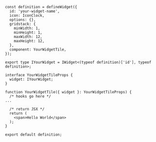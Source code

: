 ```tsx
const definition = defineWidget({
  id: 'your-widget-name',
  icon: IconClock,
  options: {},
  gridstack: {
    minWidth: 1,
    minHeight: 1,
    maxWidth: 12,
    maxHeight: 12,
  },
  component: YourWidgetTile,
});

export type IYourWidget = IWidget<(typeof definition)['id'], typeof definition>;

interface YourWidgetTileProps {
  widget: IYourWidget;
}

function YourWidgetTile({ widget }: YourWidgetTileProps) {
  /* hooks go here */
...

  /* return JSX */
  return (
    <span>Hello World</span>
  );
}

export default definition;
```
